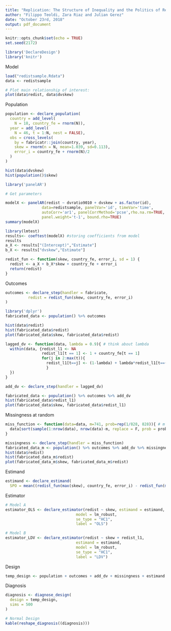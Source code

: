 ```yaml
---
title: "Replication: The Structure of Inequality and the Politics of Redistribution"
author: "Filippo Teoldi, Zara Riaz and Julian Gerez"
date: "October 23rd, 2018"
output: pdf_document
---
```


```r
knitr::opts_chunk$set(echo = TRUE)
set.seed(2172)
```

```r
library('DeclareDesign')
library('knitr')
```

Model

```r
load("redistsample.Rdata")
data <- redistsample

# Plot main relationship of interest:
plot(data$redist, data$dvskew)
```

Population

```r
population <- declare_population(
  country = add_level(
    N = 18, country_fe = rnorm(N)),
  year = add_level(
    N = 46, t = 1:N, nest = FALSE),
  obs = cross_levels(
    by = fabricatr::join(country, year),
    skew = rnorm(n = N, mean=1.039, sd=0.113),
    error_i = country_fe + rnorm(N)/2
  )
)

hist(data$dvskew)
hist(population()$skew)
```

```r
library('panelAR')

# Get parameters

modelX <- panelAR(redist ~ dvratio9010 + dvskew + as.factor(id), 
                data=redistsample, panelVar='id', timeVar='time',
                autoCorr='ar1', panelCorrMethod='pcse',rho.na.rm=TRUE,
                panel.weight='t-1', bound.rho=TRUE)
summary(modelX)

library(lmtest)
results<- coeftest(modelX) #storing coefficients from model
results
a_X <- results["(Intercept)","Estimate"]
b_X <- results["dvskew","Estimate"]

redist_fun <- function(skew, country_fe, error_i, sd = 1) {
  redist <- a_X + b_X*skew + country_fe + error_i
  return(redist)
}
```

Outcomes

```r
outcomes <- declare_step(handler = fabricate,
          redist = redist_fun(skew, country_fe, error_i)
)

library('dplyr')
fabricated_data <- population() %>% outcomes

hist(data$redist)
hist(fabricated_data$redist)
plot(fabricated_data$skew, fabricated_data$redist)
```

```r
lagged_dv <- function(data, lambda = 0.9){ # think about lambda
  within(data, {redist_l1 <- NA
                redist_l1[t == 1] <- 1 + country_fe[t == 1]
                for(j in 2:max(t)){
                  redist_l1[t==j] <- (1-lambda) + lambda*redist_l1[t==(j - 1)] + country_fe[t==j]
                  }
  })
}

add_dv <- declare_step(handler = lagged_dv)

fabricated_data <- population() %>% outcomes %>% add_dv
hist(fabricated_data$redist_l1)
plot(fabricated_data$skew, fabricated_data$redist_l1)
```

Missingness at random

```r
miss_function <- function(data=data, m=741, prob=rep(1/828, 828)){ # m is number of missing cases
  data[sort(sample(1:nrow(data), nrow(data)-m, replace = F, prob = prob)),]
}

missingness <- declare_step(handler = miss_function)
fabricated_data_m <- population() %>% outcomes %>% add_dv %>% missingness
hist(data$redist)
hist(fabricated_data_m$redist)
plot(fabricated_data_m$skew, fabricated_data_m$redist)
```

Estimand

```r
estimand <- declare_estimand(
  SPO = mean((redist_fun(max(skew), country_fe, error_i) - redist_fun(min(skew), country_fe, error_i))/(max(skew)-min(skew))))
```

Estimator

```r
# Model A
estimator_OLS <- declare_estimator(redist ~ skew, estimand = estimand,
                               model = lm_robust,
                               se_type = "HC1",
                               label = "OLS")

# Model B
estimator_LDV <- declare_estimator(redist ~ skew + redist_l1, 
                               estimand = estimand,
                               model = lm_robust,
                               se_type = "HC1",
                               label = "LDV")
```

Design

```r
temp_design <- population + outcomes + add_dv + missingness + estimand + estimator_OLS + estimator_LDV
```

Diagnosis

```r
diagnosis <- diagnose_design(
  design = temp_design, 
  sims = 500
)

# Normal Design
kable(reshape_diagnosis((diagnosis)))
```